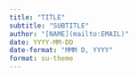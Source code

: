 ```yaml
---
title: "TITLE"
subtitle: "SUBTITLE"
author: "[NAME](mailto:EMAIL)"
date: YYYY-MM-DD
date-format: "MMM D, YYYY"
format: su-theme
---
```


[ds_presentations]: https://the-strategy-unit.github.io/data_science/presentations/YOUR_PRESENTATIONS_FOLDER
